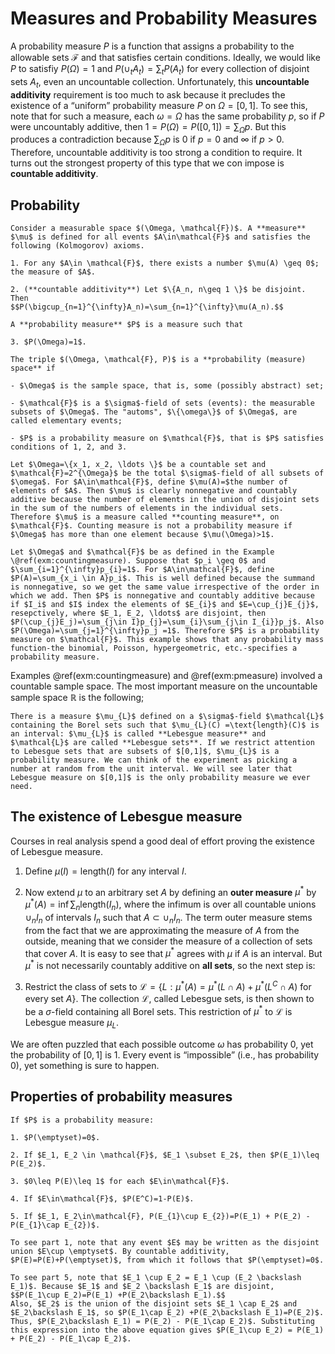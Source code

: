 # Measures and Probability Measures

A probability measure $P$ is a function that assigns a probability to the allowable sets $\mathcal{F}$ and that satisfies certain conditions. Ideally, we would like $P$ to satisfiy $P(\Omega)=1$ and $P(\cup_{t}A_t)=\sum_{t}P(A_t)$ for every collection of disjoint sets $A_t$, even an uncountable collection. Unfortunately, this **uncountable additivity** requirement is too much to ask because it precludes the existence of a "uniform" probability measure $P$ on $\Omega=[0,1]$. To see this, note that for such a measure, each $\omega=\Omega$ has the same probability $p$, so if $P$ were uncountably additive, then $1=P(\Omega)=P([0,1])=\sum_{\Omega}p$. But this produces a contradiction because $\sum_{\Omega}p$ is $0$ if $p=0$ and $\infty$ if $p>0$. Therefore, uncountable additivity is too strong a condition to require. It turns out the strongest property of this type that we con impose is **countable additivity**.

## Probability

```definition
Consider a measurable space $(\Omega, \mathcal{F})$. A **measure** $\mu$ is defined for all events $A\in\mathcal{F}$ and satisfies the following (Kolmogorov) axioms.

1. For any $A\in \mathcal{F}$, there exists a number $\mu(A) \geq 0$; the measure of $A$.

2. (**countable additivity**) Let $\{A_n, n\geq 1 \}$ be disjoint. Then
$$P(\bigcup_{n=1}^{\infty}A_n)=\sum_{n=1}^{\infty}\mu(A_n).$$

A **probability measure** $P$ is a measure such that

3. $P(\Omega)=1$.

```

```definition
The triple $(\Omega, \mathcal{F}, P)$ is a **probability (measure) space** if

- $\Omega$ is the sample space, that is, some (possibly abstract) set;

- $\mathcal{F}$ is a $\sigma$-field of sets (events): the measurable subsets of $\Omega$. The "automs", $\{\omega\}$ of $\Omega$, are called elementary events;

- $P$ is a probability measure on $\mathcal{F}$, that is $P$ satisfies conditions of 1, 2, and 3.

```

```example
Let $\Omega=\{x_1, x_2, \ldots \}$ be a countable set and $\mathcal{F}=2^{\Omega}$ be the total $\sigma$-field of all subsets of $\omega$. For $A\in\mathcal{F}$, define $\mu(A)=$the number of elements of $A$. Then $\mu$ is clearly nonnegative and countably additive because the number of elements in the union of disjoint sets in the sum of the numbers of elements in the individual sets. Therefore $\mu$ is a measure called **counting measure**, on $\mathcal{F}$. Counting measure is not a probability measure if $\Omega$ has more than one element because $\mu(\Omega)>1$.

```

```example
Let $\Omega$ and $\mathcal{F}$ be as defined in the Example \@ref(exm:countingmeasure). Suppose that $p_i \geq 0$ and $\sum_{i=1}^{\infty}p_{i}=1$. For $A\in\mathcal{F}$, define $P(A)=\sum_{x_i \in A}p_i$. This is well defined because the summand is nonnegative, so we get the same value irrespective of the order in which we add. Then $P$ is nonnegative and countably additive because if $I_i$ and $I$ index the elements of $E_{i}$ and $E=\cup_{j}E_{j}$, resepctively, where $E_1, E_2, \ldots$ are disjoint, then $P(\cup_{j}E_j)=\sum_{j\in I}p_{j}=\sum_{i}\sum_{j\in I_{i}}p_j$. Also $P(\Omega)=\sum_{j=1}^{\infty}p_j =1$. Therefore $P$ is a probability measure on $\mathcal{F}$. This example shows that any probability mass function-the binomial, Poisson, hypergeometric, etc.-specifies a probability measure.

```

Examples \@ref(exm:countingmeasure) and \@ref(exm:pmeasure) involved a countable sample space. The most important measure on the uncountable sample space $\mathbb{R}$ is the following;

```example
There is a measure $\mu_{L}$ defined on a $\sigma$-field $\mathcal{L}$ containing the Borel sets such that $\mu_{L}(C) =\text{length}(C)$ is an interval: $\mu_{L}$ is called **Lebesgue measure** and $\mathcal{L}$ are called **Lebesgue sets**. If we restrict attention to Lebesgue sets that are subsets of $[0,1]$, $\mu_{L}$ is a probability measure. We can think of the experiment as picking a number at random from the unit interval. We will see later that Lebesgue measure on $[0,1]$ is the only probability measure we ever need.

```

## The existence of Lebesgue measure

Courses in real analysis spend a good deal of effort proving the existence of Lebesgue measure.

1. Define $\mu(I)=\text{length}(I)$ for any interval $I$.

2. Now extend $\mu$ to an arbitrary set $A$ by defining an **outer measure** $\mu^{*}$ by $\mu^{*}(A)=\inf \sum_{n}\text{length}(I_{n})$, where the infimum is over all countable unions $\cup_{n}I_n$ of intervals $I_n$ such that $A\subset \cup_{n}I_n$. The term outer measure stems from the fact that we are approximating the measure of $A$ from the outside, meaning that we consider the measure of a collection of sets that cover $A$. It is easy to see that $\mu^{*}$ agrees with $\mu$ if $A$ is an interval. But $\mu^{*}$ is not necessarily countably additive on **all sets**, so the next step is:

3. Restrict the class of sets to $\mathcal{L}=\{L : \mu^{*}(A)=\mu^{*}(L\cap A)+\mu^{*}(L^{C}\cap A)$ for every set $A \}$. The collection $\mathcal{L}$, called Lebesgue sets, is then shown to be a $\sigma$-field containing all Borel sets. This restriction of $\mu^{*}$ to $\mathcal{L}$ is Lebesgue measure $\mu_{L}$.

We are often puzzled that each possible outcome $\omega$ has probability $0$, yet the probability of $[0,1]$ is $1$. Every event is "impossible" (i.e., has probability $0$), yet something is sure to happen.

## Properties of probability measures

```proposition
If $P$ is a probability measure:

1. $P(\emptyset)=0$.

2. If $E_1, E_2 \in \mathcal{F}$, $E_1 \subset E_2$, then $P(E_1)\leq P(E_2)$.

3. $0\leq P(E)\leq 1$ for each $E\in\mathcal{F}$.

4. If $E\in\mathcal{F}$, $P(E^C)=1-P(E)$.

5. If $E_1, E_2\in\mathcal{F}, P(E_{1}\cup E_{2})=P(E_1) + P(E_2) - P(E_{1}\cap E_{2})$.

```

```proof
To see part 1, note that any event $E$ may be written as the disjoint union $E\cup \emptyset$. By countable additivity, $P(E)=P(E)+P(\emptyset)$, from which it follows that $P(\emptyset)=0$.

To see part 5, note that $E_1 \cup E_2 = E_1 \cup (E_2 \backslash E_1)$. Because $E_1$ and $E_2 \backslash E_1$ are disjoint,
$$P(E_1\cup E_2)=P(E_1) +P(E_2\backslash E_1).$$
Also, $E_2$ is the union of the disjoint sets $E_1 \cap E_2$ and $E_2\backslash E_1$, so $P(E_1\cap E_2) +P(E_2\backslash E_1)=P(E_2)$. Thus, $P(E_2\backslash E_1) = P(E_2) - P(E_1\cap E_2)$. Substituting this expression into the above equation gives $P(E_1\cup E_2) = P(E_1) + P(E_2) - P(E_1\cap E_2)$.

```





